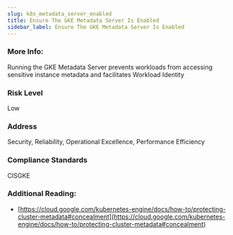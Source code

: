 ```yaml
---
slug: k8s_metadata_server_enabled
title: Ensure The GKE Metadata Server Is Enabled
sidebar_label: Ensure The GKE Metadata Server Is Enabled
---
```


### More Info:

Running the GKE Metadata Server prevents workloads from accessing sensitive instance metadata and facilitates Workload Identity

### Risk Level

Low

### Address

Security, Reliability, Operational Excellence, Performance Efficiency

### Compliance Standards

CISGKE

### Additional Reading:

- [https://cloud.google.com/kubernetes-engine/docs/how-to/protecting-cluster-metadata#concealment](https://cloud.google.com/kubernetes-engine/docs/how-to/protecting-cluster-metadata#concealment) 

